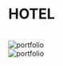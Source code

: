 
# HOTEL

<br/>

<Zoom>
	<img
	  alt="portfolio"
	  src="/compressed/uslugowe/hotel/1.jpg"
	/>
</Zoom>

<br/>

<Zoom>
	<img
	  alt="portfolio"
	  src="/compressed/uslugowe/hotel/2.jpg"
	/>
</Zoom>
